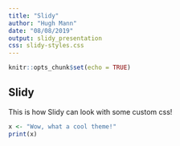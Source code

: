 ---
title: "Slidy"
author: "Hugh Mann"
date: "08/08/2019"
output: slidy_presentation
css: slidy-styles.css
---

```{r setup, include=FALSE}
knitr::opts_chunk$set(echo = TRUE)
```

## Slidy

This is how Slidy can look with some custom css!

```{r code}
x <- "Wow, what a cool theme!"
print(x)
```